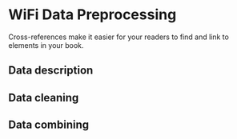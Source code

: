 # WiFi Data Preprocessing

Cross-references make it easier for your readers to find and link to elements in your book.

## Data description

## Data cleaning

## Data combining
